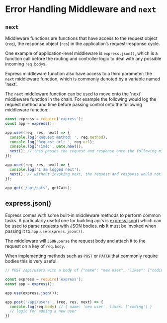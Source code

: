 # Error Handling Middleware and `next`

## `next`

Middleware functions are functions that have access to the request object (`req`), the response object (`res`) in the application’s request-response cycle.

One example of application-level middleware is `express.json()`, which is a function call before the routing and controller logic to deal with any possible incoming `req.body`s.

Express middleware function also have access to a third parameter: the `next` middleware function, which is commonly denoted by a variable named 'next'.

The `next` middleware function can be used to move onto the 'next' middleware function in the chain. For example the following would log the request method and time before passing control onto the following middleware function:

```js
const express = require('express');
const app = express();

app.use((req, res, next) => {
  console.log('Request method: ', req.method);
  console.log('Request url: ', req.url);
  console.log('Time:', Date.now());
  next(); // this passes the request and response onto the following middleware function
});

app.use((req, res, next) => {
  console.log('I am logged next');
  next(); // without invoking next, the request and response would not be passed onto the routes
});

app.get('/api/cats', getCats);
```

## express.json()

Express comes with some built-in middleware methods to perform common tasks. A particularly useful one for building api's is [express.json()](http://expressjs.com/en/api.html#express.json) which can be used to parse requests with JSON bodies. **nb** It must be invoked when passing it to `app.use(express.json())`.

The middleware will `JSON.parse` the request body and attach it to the request on a key of `req.body`.

When implementing methods such as `POST` or `PATCH` that commonly require bodies this is very useful. 

```js
// POST /api/users with a body of {"name": "new user", "likes": ["coding"] }

const express = require('express');
const app = express();

app.use(express.json());

app.post('/api/users', (req, res, next) => {
  console.log(req.body) // { name: 'new user', likes: ['coding'] }
  // logic for adding a new user
})
```
